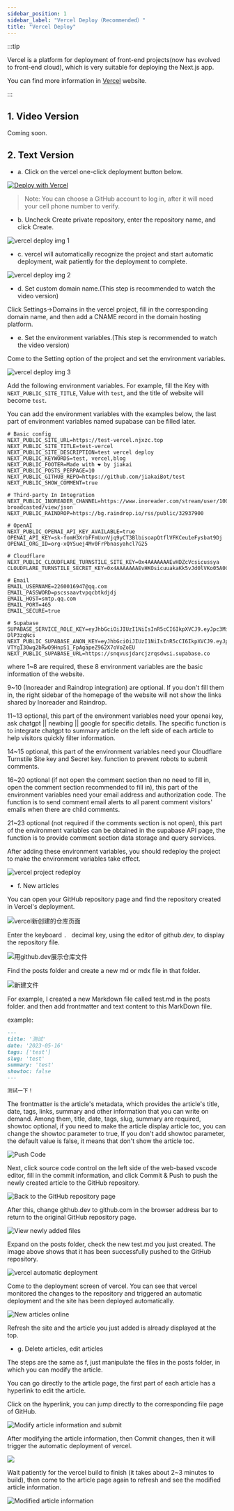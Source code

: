 ```yaml
---
sidebar_position: 1
sidebar_label: "Vercel Deploy（Recommended）"
title: "Vercel Deploy"
---
```


:::tip

Vercel is a platform for deployment of front-end projects(now has evolved to front-end cloud), which is very suitable for deploying the Next.js app.

You can find more information in [Vercel](https://vercel.com/) website.

:::

## 1. Video Version

Coming soon.

## 2. Text Version

- a. Click on the vercel one-click deployment button below.

[![Deploy with Vercel](https://vercel.com/button)](https://vercel.com/new/clone?repository-url=https://github.com/simple-is-awesome/simple)

> Note: You can choose a GitHub account to log in, after it will need your cell phone number to verify.

- b. Uncheck Create private repository, enter the repository name, and click Create.

![vercel deploy img 1](https://vip2.loli.io/2023/04/17/IVoHfv7rPwyMTDu.webp)

- c. vercel will automatically recognize the project and start automatic deployment, wait patiently for the deployment to complete.

![vercel deploy img 2](https://vip2.loli.io/2023/04/17/c9mHiUlIoTNbLOK.webp)

- d. Set custom domain name.(This step is recommended to watch the video version)

Click Settings->Domains in the vercel project, fill in the corresponding domain name, and then add a CNAME record in the domain hosting platform.

- e. Set the environment variables.(This step is recommended to watch the video version)

Come to the Setting option of the project and set the environment variables.

![vercel deploy img 3](https://vip2.loli.io/2023/04/17/JKz71vhsGtpMQfe.webp)

Add the following environment variables. For example, fill the Key with `NEXT_PUBLIC_SITE_TITLE`, Value with `test`, and the title of website will become `test`.

You can add the environment variables with the examples below, the last part of environment variables named supabase can be filled later.

```
# Basic config
NEXT_PUBLIC_SITE_URL=https://test-vercel.njxzc.top
NEXT_PUBLIC_SITE_TITLE=test-vercel
NEXT_PUBLIC_SITE_DESCRIPTION=test vercel deploy
NEXT_PUBLIC_KEYWORDS=test, vercel,blog
NEXT_PUBLIC_FOOTER=Made with ❤️ by jiakai
NEXT_PUBLIC_POSTS_PERPAGE=10
NEXT_PUBLIC_GITHUB_REPO=https://github.com/jiakaiBot/test
NEXT_PUBLIC_SHOW_COMMENT=true

# Third-party In Integration
NEXT_PUBLIC_INOREADER_CHANNEL=https://www.inoreader.com/stream/user/1005341682/tag/user-broadcasted/view/json
NEXT_PUBLIC_RAINDROP=https://bg.raindrop.io/rss/public/32937900

# OpenAI
NEXT_PUBLIC_OPENAI_API_KEY_AVAILABLE=true
OPENAI_API_KEY=sk-fomH3XrbFFmUxnVjq9yCT3BlbisoapQtflVFKCeu1eFysbat9Dj
OPENAI_ORG_ID=org-xQYSuej4Mv0FrPbnasyahcl7G25

# Cloudflare
NEXT_PUBLIC_CLOUDFLARE_TURNSTILE_SITE_KEY=0x4AAAAAAAEvHDZcVcsicussya
CLOUDFLARE_TURNSTILE_SECRET_KEY=0x4AAAAAAAEvHKOsicuuakaKk5vJd0lVKo05A0CHw

# Email
EMAIL_USERNAME=2260016947@qq.com
EMAIL_PASSWORD=pscssaavtvpqcbtkdjdj
EMAIL_HOST=smtp.qq.com
EMAIL_PORT=465
EMAIL_SECURE=true

# Supabase
SUPABASE_SERVICE_ROLE_KEY=eyJhbGciOiJIUzI1NiIsInR5cCI6IkpXVCJ9.eyJpc3MiOiJzdXBasASFzZSIsInJlZiI6InNucXZ1c2prZnJjanpycXNkd3NpIiwicm9sZSI6InNlcnZpY2Vfcm9sZSIsImlhdCI6MTY4NDExNzsadasdasdahwIjoxOTk5NjkzMjExfQ.e97hLapcZEHPpvhndOIhrGwypsWLEZbh0-DlP3zqNcs
NEXT_PUBLIC_SUPABASE_ANON_KEY=eyJhbGciOiJIUzI1NiIsInR5cCI6IkpXVCJ9.eyJpc3MiOiJzdXBhYmFzZSIsInJlZiI6InNasdasd1c2prZnJjanpycXNkd3NpIiASasm9sZSI6Iasdasdasd24iLCJpYXQiOjE2ODQxMTcyMTEsImV4cCI6MTk5OTY5MzIxMX0.S-VTYgI30wg2bRwO9HnpS1_FpAgapeZ962X7oVoZoEU
NEXT_PUBLIC_SUPABASE_URL=https://snqvusjdarcjzrqsdwsi.supabase.co
```

where 1~8 are required, these 8 environment variables are the basic information of the website.

9~10 (Inoreader and Raindrop integration) are optional. If you don't fill them in, the right sidebar of the homepage of the website will not show the links shared by Inoreader and Raindrop.

11~13 optional, this part of the environment variables need your openai key, ask chatgpt || newbing || google for specific details.
The specific function is to integrate chatgpt to summary article on the left side of each article to help visitors quickly filter information.

14~15 optional, this part of the environment variables need your Cloudflare Turnstile Site key and Secret key. function to prevent robots to submit comments.

16~20 optional (if not open the comment section then no need to fill in, open the comment section recommended to fill in), this part of the environment variables need your email address and authorization code. 
The function is to send comment email alerts to all parent comment visitors' emails when there are child comments.

21~23 optional (not required if the comments section is not open), this part of the environment variables can be obtained in the supabase API page, 
the function is to provide comment section data storage and query services.

After adding these environment variables, you should redeploy the project to make the environment variables take effect.

![vercel project redeploy](https://vip2.loli.io/2023/05/16/JYLFX5bdHyqGOR9.webp)

- f. New articles

You can open your GitHub repository page and find the repository created in Vercel's deployment.

![vercel新创建的仓库页面](https://vip2.loli.io/2023/05/16/k2E1DxIvY4iwnmU.webp)

Enter the keyboard `. ` decimal key, using the editor of github.dev, to display the repository file.

![用github.dev展示仓库文件](https://vip2.loli.io/2023/05/16/NIzFvEt2UgXePT9.webp)

Find the posts folder and create a new md or mdx file in that folder.

![新建文件](https://vip2.loli.io/2023/05/16/4kAwNiEaUBo7QuK.webp)

For example, I created a new Markdown file called test.md in the posts folder. and then add frontmatter and text content to this MarkDown file.

example:

```markdown
---
title: '测试'
date: '2023-05-16'
tags: ['test']
slug: 'test'
summary: 'test'
showtoc: false
---

测试一下！
```

The frontmatter is the article's metadata, which provides the article's title, date, tags, links, summary and other information that you can write on demand.
Among them, title, date, tags, slug, summary are required, showtoc optional, if you need to make the article display article toc, you can change the showtoc 
parameter to true, If you don't add showtoc parameter, the default value is false, it means that don't show the article toc.

![Push Code](https://vip2.loli.io/2023/05/16/pAMcBanWVRGmJoQ.webp)

Next, click source code control on the left side of the web-based vscode editor, fill in the commit information, and click Commit & Push to push the newly 
created article to the GitHub repository.

![Back to the GitHub repository page](https://vip2.loli.io/2023/05/16/vMeLBCVA2S1yRWx.webp)

After this, change github.dev to github.com in the browser address bar to return to the original GitHub repository page.

![View newly added files](https://vip2.loli.io/2023/05/16/zANa6dx2btT48H3.webp)

Expand on the posts folder, check the new test.md you just created. The image above shows that it has been successfully pushed to the GitHub repository.

![vercel automatic deployment](https://vip2.loli.io/2023/05/16/fW9ganXksS4zMjV.webp)

Come to the deployment screen of vercel. You can see that vercel monitored the changes to the repository and triggered an automatic deployment 
and the site has been deployed automatically.

![New articles online](https://vip2.loli.io/2023/05/16/iwY65chT2GeNLpJ.webp)

Refresh the site and the article you just added is already displayed at the top.

- g. Delete articles, edit articles

The steps are the same as f, just manipulate the files in the posts folder, in which you can modify the article.

You can go directly to the article page, the first part of each article has a hyperlink to edit the article.

Click on the hyperlink, you can jump directly to the corresponding file page of GitHub.

![Modify article information and submit](https://vip2.loli.io/2023/05/16/aSCrsMV1OIlvBfR.webp)

After modifying the article information, then Commit changes, then it will trigger the automatic deployment of vercel.

![](https://vip2.loli.io/2023/05/16/fzCvPtwDm3H8MJu.webp)

Wait patiently for the vercel build to finish (it takes about 2~3 minutes to build), then come to the article page again to refresh and see the modified article information.

![Modified article information](https://vip2.loli.io/2023/05/16/uVCUvXKJGwcBNR9.webp)